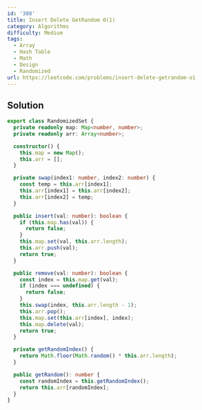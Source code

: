 ```yaml
---
id: '380'
title: Insert Delete GetRandom O(1)
category: Algorithms
difficulty: Medium
tags:
  - Array
  - Hash Table
  - Math
  - Design
  - Randomized
url: https://leetcode.com/problems/insert-delete-getrandom-o1
---
```


## Solution

```typescript showLineNumbers
export class RandomizedSet {
  private readonly map: Map<number, number>;
  private readonly arr: Array<number>;

  constructor() {
    this.map = new Map();
    this.arr = [];
  }

  private swap(index1: number, index2: number) {
    const temp = this.arr[index1];
    this.arr[index1] = this.arr[index2];
    this.arr[index2] = temp;
  }

  public insert(val: number): boolean {
    if (this.map.has(val)) {
      return false;
    }
    this.map.set(val, this.arr.length);
    this.arr.push(val);
    return true;
  }

  public remove(val: number): boolean {
    const index = this.map.get(val);
    if (index === undefined) {
      return false;
    }
    this.swap(index, this.arr.length - 1);
    this.arr.pop();
    this.map.set(this.arr[index], index);
    this.map.delete(val);
    return true;
  }

  private getRandomIndex() {
    return Math.floor(Math.random() * this.arr.length);
  }

  public getRandom(): number {
    const randomIndex = this.getRandomIndex();
    return this.arr[randomIndex];
  }
}
```
